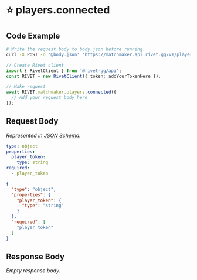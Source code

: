 
# ⭐️ players.connected

## Code Example

<CodeGroup title='Request' tag='POST' label='https://matchmaker.api.rivet.gg/v1/players/connected'>

```bash {{ title: 'cURL' }}
# Write the request body to body.json before running
curl -X POST -d '@body.json' 'https://matchmaker.api.rivet.gg/v1/players/connected'
```

```ts
// Create Rivet client
import { RivetClient } from '@rivet-gg/api';
const RIVET = new RivetClient({ token: addYourTokenHere });

// Make request
await RIVET.matchmaker.players.connected({
  // Add your request body here
});
```

</CodeGroup>


## Request Body

_Represented in [JSON Schema](https://json-schema.org/)._

<CodeGroup title='Request'>

```yaml
type: object
properties:
  player_token:
    type: string
required:
  - player_token

```

```json
{
  "type": "object",
  "properties": {
    "player_token": {
      "type": "string"
    }
  },
  "required": [
    "player_token"
  ]
}
```

</CodeGroup>


## Response Body

_Empty response body._
